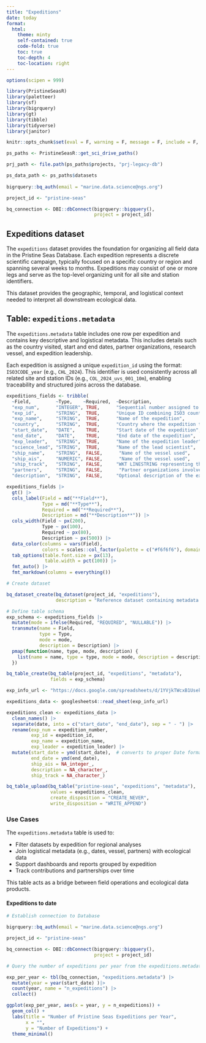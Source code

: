 ```yaml
---
title: "Expeditions"
date: today
format: 
  html:
    theme: minty
    self-contained: true
    code-fold: true
    toc: true 
    toc-depth: 4
    toc-location: right
---
```


```r
options(scipen = 999)

library(PristineSeasR)
library(paletteer)
library(sf)
library(bigrquery)
library(gt)
library(tibble)
library(tidyverse)
library(janitor)

knitr::opts_chunk$set(eval = F, warning = F, message = F, include = F, echo = F)

ps_paths <- PristineSeasR::get_sci_drive_paths()

prj_path <- file.path(ps_paths$projects, "prj-legacy-db")

ps_data_path <- ps_paths$datasets
  
bigrquery::bq_auth(email = "marine.data.science@ngs.org")

project_id <- "pristine-seas"

bq_connection <- DBI::dbConnect(bigrquery::bigquery(), 
                                project = project_id)
```

## Expeditions dataset

The `expeditions` dataset provides the foundation for organizing all field data in the Pristine Seas Database. Each expedition represents a discrete scientific campaign, typically focused on a specific country or region and spanning several weeks to months. Expeditions may consist of one or more legs and serve as the top-level organizing unit for all site and station identifiers.

This dataset provides the geographic, temporal, and logistical context needed to interpret all downstream ecological data.

## Table: `expeditions.metadata`

The `expeditions.metadata` table includes one row per expedition and contains key descriptive and logistical metadata. This includes details such as the country visited, start and end dates, partner organizations, research vessel, and expedition leadership.

Each expedition is assigned a unique `expedition_id` using the format: `ISO3CODE_year` (e.g., `CHL_2024`). This identifier is used consistently across all related site and station IDs (e.g., `COL_2024_uvs_001_10m`), enabling traceability and structured joins across the database.

```r
expeditions_fields <- tribble(
  ~Field,         ~Type,    ~Required,  ~Description,
  "exp_num",      "INTEGER", TRUE,      "Sequential number assigned to each Pristine Seas expedition",
  "exp_id",       "STRING",  TRUE,      "Unique ID combining ISO3 country code and year (e.g., CHL_2024)",
  "exp_name",     "STRING",  TRUE,      "Name of the expedition",
  "country",      "STRING",  TRUE,      "Country where the expedition took place",
  "start_date",   "DATE",    TRUE,      "Start date of the expedition",
  "end_date",     "DATE",    TRUE,      "End date of the expedition",
  "exp_leader",   "STRING",  TRUE,      "Name of the expedition leader",
  "science_lead", "STRING",  TRUE,      "Name of the lead scientist",
  "ship_name",    "STRING",  FALSE,      "Name of the vessel used",
  "ship_ais",     "NUMERIC", FALSE,      "Name of the vessel used",
  "ship_track",   "STRING",  FALSE,     "WKT LINESTRING representing the ship's route",
  "partners",     "STRING",  FALSE,      "Partner organizations involved in the expedition",
  "description",  "STRING",  FALSE,     "Optional description of the expedition")

expeditions_fields |>
  gt() |>
  cols_label(Field = md("**Field**"),
             Type = md("**Type**"),
             Required = md("**Required**"),
             Description = md("**Description**")) |>
  cols_width(Field ~ px(200),
             Type ~ px(100),
             Required ~ px(80),
             Description ~ px(500)) |>
  data_color(columns = vars(Field),
             colors = scales::col_factor(palette = c("#f6f6f6"), domain = NULL) ) |>
  tab_options(table.font.size = px(13),
              table.width = pct(100)) |> 
  fmt_auto() |> 
  fmt_markdown(columns = everything()) 
```

```r
# Create dataset

bq_dataset_create(bq_dataset(project_id, "expeditions"),
                  description = "Reference dataset containing metadata for all Pristine Seas expeditions, including dates, location, ship, leadership, and partner organizations")

# Define table schema
exp_schema <- expeditions_fields |>
  mutate(mode = ifelse(Required, "REQUIRED", "NULLABLE")) |>
  transmute(name = Field,
            type = Type,
            mode = mode,
            description = Description) |>
  pmap(function(name, type, mode, description) {
    list(name = name, type = type, mode = mode, description = description)
  })

bq_table_create(bq_table(project_id, "expeditions", "metadata"),
                fields = exp_schema)
```

```r
exp_info_url <- "https://docs.google.com/spreadsheets/d/1YVjkTWcxB1UseknmGvGmayeKP2fH_9UIbubksmkSGMU/edit?gid=0#gid=0"

expeditions_data <- googlesheets4::read_sheet(exp_info_url)

expeditions_clean <- expeditions_data |> 
  clean_names() |> 
  separate(date, into = c("start_date", "end_date"), sep = " - ") |> 
  rename(exp_num = expedition_number,
         exp_id = expedition_id,
         exp_name = expedition_name,
         exp_leader = expedition_leader) |> 
  mutate(start_date = ymd(start_date),  # converts to proper Date format
         end_date = ymd(end_date),
         ship_ais = NA_integer_,
         description = NA_character_,
         ship_track = NA_character_) 

bq_table_upload(bq_table("pristine-seas", "expeditions", "metadata"),
                values = expeditions_clean,
                create_disposition = "CREATE_NEVER",
                write_disposition = "WRITE_APPEND")
```

### Use Cases

The `expeditions.metadata` table is used to:

- Filter datasets by expedition for regional analyses
- Join logistical metadata (e.g., dates, vessel, partners) with ecological data
- Support dashboards and reports grouped by expedition
- Track contributions and partnerships over time

This table acts as a bridge between field operations and ecological data products.

::: {.panel-tabset}

#### Expeditions to date {.panel}
```r
# Establish connection to Database

bigrquery::bq_auth(email = "marine.data.science@ngs.org")

project_id <- "pristine-seas"

bq_connection <- DBI::dbConnect(bigrquery::bigquery(), 
                                project = project_id)

# Query the number of expeditions per year from the expeditions.metadata table

exp_per_year <- tbl(bq_connection, "expeditions.metadata") |> 
  mutate(year = year(start_date) )|> 
  count(year, name = "n_expeditions") |>
  collect()
```

```r
ggplot(exp_per_year, aes(x = year, y = n_expeditions)) +
  geom_col() +
  labs(title = "Number of Pristine Seas Expeditions per Year",
       x = "",
       y = "Number of Expeditions") +
  theme_minimal()
```

:::


